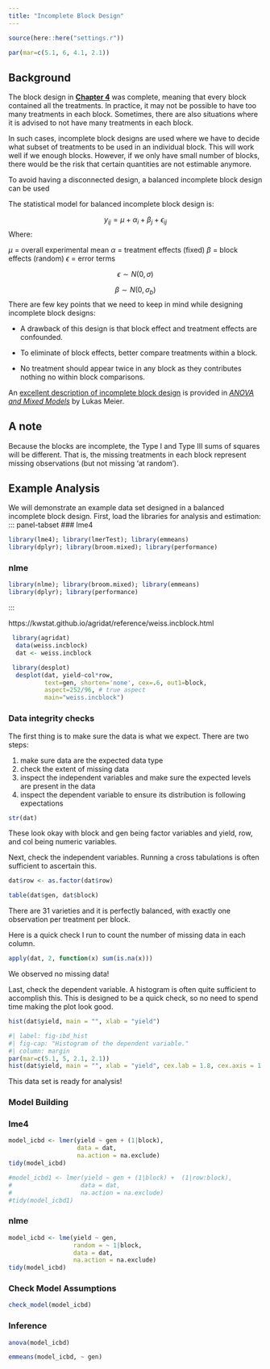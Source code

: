 ```yaml
---
title: "Incomplete Block Design"
---
```


```r
source(here::here("settings.r"))

par(mar=c(5.1, 6, 4.1, 2.1))
```

## Background

The block design in [**Chapter 4**](rcbd.qmd) was complete, meaning that every block contained all the treatments. In practice, it may not be possible to have too many treatments in each block. Sometimes, there are also situations where it is advised to not have many treatments in each block.

In such cases, incomplete block designs are used where we have to decide what subset of treatments to be used in an individual block. This will work well if we enough blocks. However, if we only have small number of blocks, there would be the risk that certain quantities are not estimable anymore.

To avoid having a disconnected design, a balanced incomplete block design can be used

The statistical model for balanced incomplete block design is:

$$y_{ij} = \mu + \alpha_i + \beta_j + \epsilon_{ij}$$ Where:

$\mu$ = overall experimental mean $\alpha$ = treatment effects (fixed) $\beta$ = block effects (random) $\epsilon$ = error terms

$$ \epsilon \sim N(0, \sigma)$$

$$ \beta \sim N(0, \sigma_b)$$ There are few key points that we need to keep in mind while designing incomplete block designs:

-   A drawback of this design is that block effect and treatment effects are confounded.

-   To eliminate of block effects, better compare treatments within a block.

-   No treatment should appear twice in any block as they contributes nothing no within block comparisons.

An [excellent description of incomplete block design](https://people.math.ethz.ch/~meier/teaching/anova/incomplete-block-designs.html) is provided in [*ANOVA and Mixed Models*](https://www.taylorfrancis.com/books/mono/10.1201/9781003146216/anova-mixed-models-lukas-meier) by Lukas Meier. 

::: callout-note
## A note

Because the blocks are incomplete, the Type I and Type III sums of squares will be different. That is, the missing treatments in each block represent missing observations (but not missing ‘at random’).
:::

## Example Analysis
We will demonstrate an example data set designed in a balanced incomplete block design. First, load the libraries for analysis and estimation:
::: panel-tabset
### lme4

```r
library(lme4); library(lmerTest); library(emmeans)
library(dplyr); library(broom.mixed); library(performance)
```
### nlme
```r
library(nlme); library(broom.mixed); library(emmeans)
library(dplyr); library(performance)
```
:::

https://kwstat.github.io/agridat/reference/weiss.incblock.html

```r
 library(agridat)
  data(weiss.incblock)
  dat <- weiss.incblock
```

```r
 library(desplot)
  desplot(dat, yield~col*row,
          text=gen, shorten='none', cex=.6, out1=block,
          aspect=252/96, # true aspect
          main="weiss.incblock")
```


### Data integrity checks

The first thing is to make sure the data is what we expect. There are two steps:

1.  make sure data are the expected data type
2.  check the extent of missing data
3.  inspect the independent variables and make sure the expected levels are present in the data
4.  inspect the dependent variable to ensure its distribution is following expectations

```r
str(dat)
```

These look okay with block and gen being factor variables and yield, row, and col being numeric variables.

Next, check the independent variables. Running a cross tabulations is often sufficient to ascertain this.
```r
dat$row <- as.factor(dat$row)
```

```r
table(dat$gen, dat$block)
```

There are 31 varieties and it is perfectly balanced, with exactly one observation per treatment per block.

Here is a quick check I run to count the number of missing data in each column.

```r
apply(dat, 2, function(x) sum(is.na(x)))
```

We observed no missing data!

Last, check the dependent variable. A histogram is often quite sufficient to accomplish this. This is designed to be a quick check, so no need to spend time making the plot look good.

```r
hist(dat$yield, main = "", xlab = "yield")
```

```r
#| label: fig-ibd_hist
#| fig-cap: "Histogram of the dependent variable."
#| column: margin
par(mar=c(5.1, 5, 2.1, 2.1))
hist(dat$yield, main = "", xlab = "yield", cex.lab = 1.8, cex.axis = 1.5)
```
This data set is ready for analysis!

### Model Building

::: panel-tabset
### lme4

```r
model_icbd <- lmer(yield ~ gen + (1|block),
                   data = dat, 
                   na.action = na.exclude)
tidy(model_icbd)
```

```r
#model_icbd1 <- lmer(yield ~ gen + (1|block) +  (1|row:block),
#                   data = dat, 
#                   na.action = na.exclude)
#tidy(model_icbd1)
```
### nlme

```r
model_icbd <- lme(yield ~ gen,
                  random = ~ 1|block,
                  data = dat, 
                  na.action = na.exclude)
tidy(model_icbd)
```
:::


### Check Model Assumptions
```r
check_model(model_icbd)
```
### Inference
```r
anova(model_icbd)
```

```r
emmeans(model_icbd, ~ gen)
```

